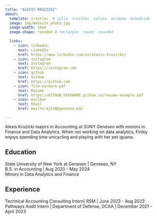 ```yaml
---
title: "ALEXIS KRUZICKI" 
about:
  template: trestles  # jolla  trestles  solana  marquee  broadside
  image: img/Website_photo.jpg
  image-width: 16em
  image-shape: rounded # rectangle  round  rounded
  
  links:
    - icon: linkedin
      text: LinkedIn
      href: https://www.linkedin.com/in/alexis-kruzicki/
    - icon: instagram
      text: Instagram
      href: https://instagram.com
    - icon: github
      text: GitHub
      href: https://github.com
    - icon: file-earmark-pdf
      text: Resumé
      href: https://GITHUB_USERNAME.github.io/resume-example.pdf
    - icon: mailbox
      text: Email
      href: mailto:ajk30@geneseo.edu

---
```



Alexis Kruzicki majors in Accounting at SUNY Geneseo with monors in Finance and Data Analytics. When not working on data analytics, Finley enjoys spending time unicycling and playing with her pet iguana.

## Education

State University of New York at Geneseo | Geneseo, NY <br>
B.S. in Accounting | Aug 2020 - May 2024 <br>
Minors in Data Analytics and Finance

## Experience

Technical Accounting Consulting Intern| RSM | June 2023 - Aug 2023
Pathways Audit Intern | Department of Defense, DCAA | December 2021 - April 2023


